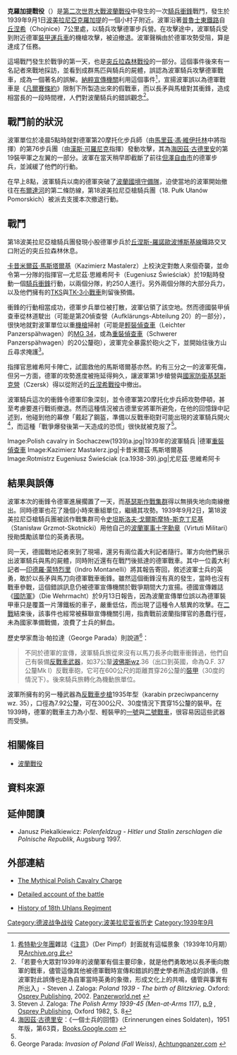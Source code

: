 {{Infobox military conflict
| conflict    = 克羅加提戰役
| partof      = [[波蘭戰役|波蘭戰役]]
| image       = [[File:Charge_at_Krojanty.svg|250px]]
| caption     = 戰鬥示意圖
| date        =  1939年9月1日
| place       = 波蘭[[波美拉尼亞|波美拉尼亞]][[克羅加提|克羅加提]]一帶
| result      = 沒有特別影響
| combatant1  = {{flagicon|Nazi Germany}} [[納粹德國|納粹德國]]
| combatant2  = {{flagicon|Poland}} [[波蘭第二共和國|波蘭]]
| commander1  = {{flagicon|Nazi Germany}} [[漢斯·可羅尼克|漢斯·可羅尼克]]<br>{{flagicon|Nazi Germany}} [[馬里茲·馮·維伊托林|馬里茲·馮·維伊托林]]
| commander2  = {{flagicon|Poland}} [[卡昔米爾茲·馬斯塔爾基|卡昔米爾茲·馬斯塔爾基]]{{KIA}}
| strength1   = 約800人<br>第76步兵團<br>數輛裝甲偵搜車輛<br>30門火砲
| strength2   = 約250人<br>第18波美拉尼亞槍騎兵團<br>第1與第2隊<br>第3與第4中隊之第1排
| casualties1 = 11人陣亡<br>9人受傷
| casualties2 = 19-25人陣亡<br>40-50人受傷
}}
{{Campaignbox Polish September Campaign}}

'''克羅加提戰役'''（{{lang-pl|'''Bitwa pod Krojantami'''}}）是[[第二次世界大戰|第二次世界大戰]][[波蘭戰役|波蘭戰役]]中發生的一次[[騎兵衝鋒|騎兵衝鋒]]戰鬥，發生於1939年9月1日[[波美拉尼亞|波美拉尼亞]][[克羅加提|克羅加提]]的一個小村子附近。波軍沿著[[普魯士東鐵路|普魯士東鐵路]]自[[丘涅希|丘涅希]]（Chojnice）7公里處，以騎兵攻擊德軍步兵營。在攻擊途中，波軍騎兵受到附近德軍[[裝甲運兵車|裝甲運兵車]]的機槍攻擊，被迫撤退。波軍聲稱由於德軍攻勢受阻，算是達成了任務。

這場戰鬥發生於戰爭的第一天，也是[[突丘拉森林戰役|突丘拉森林戰役]]的一部分。這個事件後來有一名記者來戰地採訪，並看到成群馬匹與騎兵的屍體，誤認為波軍騎兵攻擊德軍戰車，成為一個著名的誤解。[[納粹宣傳機關|納粹宣傳機關]]利用這個事件<ref>[[希特勒少年團|希特勒少年團]]雜誌《[[注意_(雜誌)|注意]]》（Der Pimpf）封面就有這幅景象（1939年10月期）見[https://web.archive.org/web/20060516145315/http://www.calvin.edu/academic/cas/gpa/images/pimpf/dp10-39.jpg Archive.org 此]</ref>，宣揚波軍誤以為德軍戰車是《[[凡爾賽條約|凡爾賽條約]]》限制下所製造出來的假戰車，而以長矛與馬槍對其衝鋒，造成相當長的一段時間裡，人們對波蘭騎兵的錯誤觀念<ref>「若要令大眾對1939年的波蘭軍有個主要印象，就是他們勇敢地以長矛衝向敵軍的戰車，儘管這像其他被德軍戰時宣傳和錯誤的歷史學者所造成的誤傳，但波軍對此誤傳也是為自軍當時英勇的象徵，形成文化上的共鳴，儘管與事實有所出入」- Steven J. Zaloga: ''Poland 1939 - The birth of Blitzkrieg''. Oxford: [[Osprey_Publishing|Osprey Publishing]], 2002. [http://www.panzerworld.net/fallweiss.html#polishcavalry Panzerworld.net] {{Wayback|url=http://www.panzerworld.net/fallweiss.html#polishcavalry |date=20120804070934 }}</ref>。

== 戰鬥前的狀況 ==
波軍單位於凌晨5點時就對德軍第20摩托化步兵師（由[[馬里茲·馮·維伊托林|馬里茲·馮·維伊托林]]中將指揮）的第76步兵團（由[[漢斯·可羅尼克|漢斯·可羅尼克]]指揮）發動攻擊，其為[[海因茲·古德里安|海因茲·古德里安]]的第19裝甲軍之左翼的一部分。波軍在當天稍早即截斷了前往[[但澤自由市|但澤自由市]]的德軍步兵，並減緩了他們的行動。

在早上8點，波軍騎兵以南的德軍突破了[[波蘭國境守備隊|波蘭國境守備隊]]，迫使當地的波軍開始撤往在[[布爾達河|布爾達河]]的第二條防線，第18波美拉尼亞槍騎兵團（18. Pułk Ułanów Pomorskich）被派去支援本次撤退行動。

== 戰鬥 ==
第18波美拉尼亞槍騎兵團發現小股德軍步兵於[[丘涅斯-羅諾歐波博斯基線|丘涅斯-羅諾歐波博斯基線]]鐵路交叉口附近的突丘拉森林休息。

[[卡昔米爾茲·馬斯塔爾基|卡昔米爾茲·馬斯塔爾基]]（Kazimierz Mastalerz）上校決定對敵人來個奇襲，並命令第一分隊的指揮官—尤尼茲·思維希阿卡（Eugeniusz Świeściak）於19點時發動一個[[騎兵衝鋒|騎兵衝鋒]]行動，以兩個分隊，約250人進行。另外兩個分隊的大部分兵力，以及他們擁有的[[TKS|TKS]]與[[TK-3|TK-3]][[小戰車|小戰車]]則留後預備。

衝鋒的行動相當成功，德軍步兵單位被打散，波軍佔領了該空地。然而德國裝甲偵查車從林道駛出（可能是第20偵查營（Aufklärungs-Abteilung 20）的一部分），很快地就對波軍單位以重[[機槍|機槍]]掃射（可能是[[輕裝偵查車|輕裝偵查車]]（Leichter Panzerspähwagen）的[[MG_34|MG 34]]，或為[[重裝偵查車|重裝偵查車]]（Schwerer Panzerspähwagen）的20公釐砲），波軍完全暴露於砲火之下，並開始往後方山丘尋求掩護<ref>Steven J. Zaloga: ''The Polish Army 1939-45 (Men-at-Arms 117)'', [http://books.google.com/books?id=AAdYFeW2fnoC&pg=PA8&dq=krojanty&sig=t-2oC9WAXXw6xFZlAE1YYSLl3Fg#PPA9,M1 p.9] {{Wayback|url=http://books.google.com/books?id=AAdYFeW2fnoC&pg=PA8&dq=krojanty&sig=t-2oC9WAXXw6xFZlAE1YYSLl3Fg#PPA9,M1 |date=20140725231150 }}, [[Osprey_Publishing|Osprey Publishing]], Oxford 1982, S. 8</ref>。

指揮官思維希阿卡陣亡，試圖救他的馬斯塔爾基亦然。約有三分之一的波軍死傷，但另一方面，德軍的攻勢進度被拖延得夠久，讓波軍第1步槍營與[[國家防衛基瑟斯克營|國家防衛基瑟斯克營]]（Czersk）得以從附近的[[丘涅希戰役|丘涅希戰役]]中撤出。

波軍騎兵這次的衝鋒令德軍印象深刻，並令德軍第20摩托化步兵師攻勢停頓，甚至考慮要進行戰術撤退。然而這種情況被古德里安將軍所避免，在他的回憶錄中記述到，他碰到他的幕僚「戴起了鋼盔，準備以反戰車砲對可能出現的波軍騎兵開火<ref name="h63">[[海因茲·古德里安|海因茲·古德里安]]：《一個士兵的回憶》（Erinnerungen eines Soldaten)，1951年版，第63頁，[http://books.google.com/books?id=vn4ZAAAAIAAJ&dq=%22truppen%C3%BCbungsplatz+gruppe%22&q=Stabes+im+Helm&pgis=1#search Books.Google.com] {{Wayback|url=http://books.google.com/books?id=vn4ZAAAAIAAJ&dq=%22truppen%C3%BCbungsplatz+gruppe%22&q=Stabes+im+Helm&pgis=1#search |date=20121113025746 }}</ref>，而這種「戰爭爆發後第一天造成的恐慌」很快就被克服了<ref name="h63"/>。
<gallery>
Image:Polish cavalry in Sochaczew(1939)a.jpg|1939年的波軍騎兵
|德軍[[重裝偵查車|重裝偵查車]]
Image:Kazimierz Mastalerz.jpg|卡昔米爾茲·馬斯塔爾基
Image:Rotmistrz Eugeniusz Świeściak (ca.1938-39).jpg|尤尼茲·思維希阿卡
</gallery>

== 結果與誤傳 ==
波軍本次的衝鋒令德軍進展擱置了一天，而[[基瑟斯作戰集群|基瑟斯作戰集群]]得以無損失地向南線撤出。同時德軍也花了幾個小時來重組單位，繼續其攻勢。1939年9月2日，第18波美拉尼亞槍騎兵團被該作戰集群司令[[史坦斯洛夫·戈爾斯摩特-斯克丁尼基|史坦斯洛夫·戈爾斯摩特-斯克丁尼基]]（Stanisław Grzmot-Skotnicki）用他自己的[[波蘭軍事十字勳章|波蘭軍事十字勳章]]（Virtuti Militari）授勛獎勵該單位的英勇表現。

同一天，德國戰地記者來到了現場，還另有兩位義大利記者隨行。軍方向他們展示出波軍騎兵與馬的屍體，同時附近還有在戰鬥後抵達的德軍戰車。其中一位義大利記者—[[印德羅·蒙特烈里|印德羅·蒙特烈里]]（Indro Montanelli）將其報告寄回，敘述波軍士兵的英勇，敢於以長矛與馬刀向德軍戰車衝鋒。雖然這個衝鋒沒有真的發生，當時也沒有戰車參戰，這個錯誤訊息仍被德軍宣傳機關於戰爭期間大力宣揚。德國宣傳雜誌《[[國防軍_(雜誌)|國防軍]]》（Die Wehrmacht）於9月13日報告，因為波蘭宣傳單位誤以為德軍裝甲車只是覆蓋一片薄鐵板的車子，嚴重低估，而出現了這種令人駭異的攻擊。在[[二戰|二戰]]結束後，該事件也經常被蘇聯宣傳機關引用，指責戰前波蘭指揮官的愚蠢行徑，未為國家準備戰備，浪費了士兵的鮮血。

歷史學家喬治·帕拉達（George Parada）則說道<ref>George Parada: ''Invasion of Poland (Fall Weiss)'', [http://www.achtungpanzer.com/articles/polcamp.htm Achtungpanzer.com] {{Wayback|url=http://www.achtungpanzer.com/articles/polcamp.htm |date=20100110110248 }}</ref>：

<blockquote>不同於德軍的宣傳，波軍騎兵旅從來沒有以馬刀長矛向戰車衝鋒過，他們自己有裝備[[反戰車武器|反戰車武器]]，如37公釐[[波佛斯|波佛斯]]wz.36（出口到英國，命為Q.F. 37 公釐Mk I）反戰車砲，它可在600公尺的距離貫穿26公釐的[[裝甲|裝甲]]（30度的情況下）。後來騎兵旅轉化為機動旅單位。</blockquote>

波軍所擁有的另一種武器為[[反戰車步槍|反戰車步槍]]1935年型（karabin przeciwpancerny wz. 35），口徑為7.92公釐，可在300公尺、30度情況下貫穿15公釐的裝甲。在1939時，德軍的戰車主力為小型、輕裝甲的[[一號戰車|一號]]與[[二號戰車|二號戰車]]，很容易因這些武器而受損。

== 相關條目 ==
* [[波蘭戰役|波蘭戰役]]

== 資料來源 ==
{{Reflist}}

== 延伸閱讀 ==
{{refbegin}}
*Janusz Piekalkiewicz: ''Polenfeldzug - Hitler und Stalin zerschlagen die Polnische Republik'', Augsburg 1997.
{{refend}}
==外部連結==
{{refbegin}}
* {{en}} [http://www.polamjournal.com/Library/APHistory/Cavalry_Myth/cavalry_myth.html The Mythical Polish Cavalry Charge]{{WebCite|url=https://www.webcitation.org/6AvQeRgCM?url=http://www.polamjournal.com/Library/APHistory/Cavalry_Myth/cavalry_myth.html |date=20120924203330 |dateformat=iso }}
* {{pl icon}} [https://web.archive.org/web/20160303235321/http://www.kawaleria2rp.horsesport.pl/18plk4.htm Detailed account of the battle]
* {{pl icon}} [https://web.archive.org/web/20050525155708/http://www.grudziadz.pl/_main_kaw.php?link=4 History of 18th Uhlans Regiment]
{{refend}}

{{Coord|53|43|32|N|17|37|55|E|region:PL_type:city|display=title}}
[[Category:德波战争战役|Category:德波战争战役]]
[[Category:波美拉尼亚省历史|Category:波美拉尼亚省历史]]
[[Category:1939年9月|Category:1939年9月]]